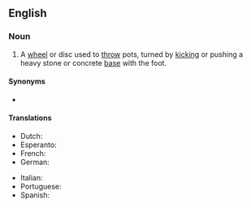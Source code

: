 ==English==

===Noun===
{{en-noun}}

# {{lb|en|ceramics}} A [[wheel]] or disc used to [[throw]] pots, turned by [[kick]]ing or pushing a heavy stone or concrete [[base]] with the foot.

====Synonyms====
* {{l|en|pottery wheel}}

====Translations====
{{trans-top|A wheel or disc used to throw pots, turned by kicking or pushing a heavy stone or concrete base with the foot}}
* Dutch: {{t|nl|pottenbakkersschijf|f}}
* Esperanto: {{t|eo|potfarilo}}
* French: {{t+|fr|tour de potier|m}}
* German: {{t+|de|Töpferscheibe|f}}
{{trans-mid}}
* Italian: {{t|it|abile vasaio|m}}
* Portuguese: {{t|pt|torno de oleiro|m}}
* Spanish: {{t|es|torno alfarero|m}}
{{trans-bottom}}